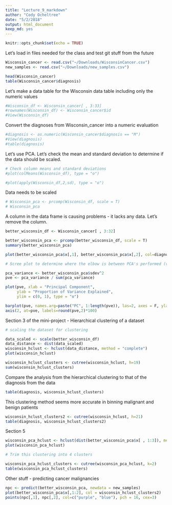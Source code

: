 ```yaml
---
title: "Lecture_9_markdown"
author: "Cody Ocheltree"
date: "5/2/2018"
output: html_document
keep_md: yes
---
```


```r
knitr::opts_chunk$set(echo = TRUE)
```

Let's load in files needed for the class and test git stuff from the future

```r
Wisconsin_cancer <- read.csv("~/Downloads/WisconsinCancer.csv")
new_samples <- read.csv("~/Downloads/new_samples.csv")
```

```r
head(Wisconsin_cancer)
table(Wisconsin_cancer$diagnosis)
```

Let's make a data table for the Wisconsin data table including only the numeric values

```r
#Wisconsin_df <- Wisconsin_cancer[ , 3:33]
#rownames(Wisconsin_df) <- Wisconsin_cancer$id
#View(Wisconsin_df)
```

Convert the diagnoses from Wisconsin_cancer into a numeric evaluation

```r
#diagnosis <- as.numeric(Wisconsin_cancer$diagnosis == "M")
#View(diagnosis)
#table(diagnosis)
```

Let's use PCA. Let's check the mean and standard deviation to determine if the data should be scaled.

```r
# Check column means and standard deviations
#plot(colMeans(Wisconsin_df), type = "o")

#plot(apply(Wisconsin_df,2,sd), type = "o")
```

Data needs to be scaled

```r
# Wisconsin_pca <- prcomp(Wisconsin_df, scale = T)
# Wisconsin_pca
```

A column in the data frame is causing problems - it lacks any data. Let's remove the column.

```r
better_wisconsin_df <- Wisconsin_cancer[ , 3:32]

better_wisconsin_pca <- prcomp(better_wisconsin_df, scale = T)
summary(better_wisconsin_pca)
```

```r
plot(better_wisconsin_pca$x[,1], better_wisconsin_pca$x[,2], col=diagnosis+1)
```

```r
# Scree plot to determine where the elbow is between PCA's performed (variance)

pca_variance <- better_wisconsin_pca$sdev^2
pve <- pca_variance / sum(pca_variance)

plot(pve, xlab = "Principal Component", 
     ylab = "Proportion of Variance Explained", 
     ylim = c(0, 1), type = "o")
```

```r
barplot(pve, names.arg=paste("PC", 1:length(pve)), las=2, axes = F, ylab = "Proportion of variance")
axis(2, at=pve, labels=round(pve,2)*100)
```

Section 3 of the mini-project - Hierarchical clustering of a dataset

```r
# scaling the dataset for clustering

data_scaled <- scale(better_wisconsin_df)
data_distance <- dist(data_scaled)
wisconsin_hclust <- hclust(data_distance, method = "complete")
plot(wisconsin_hclust)
```

```r
wisconsin_hclust_clusters <- cutree(wisconsin_hclust, h=19)
sum(wisconsin_hclust_clusters)
```

Compare the analysis from the hierarchical clustering to that of the diagnosis from the data

```r
table(diagnosis, wisconsin_hclust_clusters)
```

This clustering method seems more accurate in binning malignant and benign patients

```r
wisconsin_hclust_clusters2 <- cutree(wisconsin_hclust, h=21)
table(diagnosis, wisconsin_hclust_clusters2)
```

Section 5

```r
wisconsin_pca_hclust <- hclust(dist(better_wisconsin_pca$x[ , 1:3]), method = "ward.D2")
plot(wisconsin_pca_hclust)

# Trim this clustering into 4 clusters

wisconsin_pca_hclust_clusters <- cutree(wisconsin_pca_hclust, k=2)
table(wisconsin_pca_hclust_clusters)
```


Other stuff - predicting cancer malignancies

```r
npc <- predict(better_wisconsin_pca, newdata = new_samples)
plot(better_wisconsin_pca$x[,1:2], col = wisconsin_hclust_clusters2)
points(npc[,1], npc[,2], col=c("purple", "blue"), pch = 16, cex=3)
```

